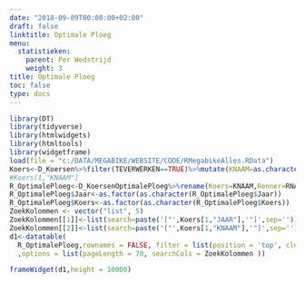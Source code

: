 ```yaml
---
date: "2018-09-09T00:00:00+02:00"
draft: false
linktitle: Optimale Ploeg
menu:
  statistieken:
    parent: Per Wedstrijd
    weight: 3
title: Optimale Ploeg
toc: false
type: docs
---
```


```r
library(DT)
library(tidyverse)
library(htmlwidgets)
library(htmltools)
library(widgetframe)
load(file = "c:/DATA/MEGABIKE/WEBSITE/CODE/RMegabikeAlles.RData")
Koers<-D_Koersen%>%filter(TEVERWERKEN==TRUE)%>%mutate(KNAAM=as.character(KNAAM))%>%select(JAAR,KCODE,KNAAM,KOERSDATUM)
#Koers[1,"KNAAM"]
R_OptimalePloeg<-D_KoersenOptimalePloeg%>%rename(Koers=KNAAM,Renner=RNAAM,Kost=RPUNTEN,Score=SCORE,Jaar=JAAR)%>%select(Jaar,Koers,Renner,Score,Kost)%>%arrange(desc(Score))
R_OptimalePloeg$Jaar<-as.factor(as.character(R_OptimalePloeg$Jaar))
R_OptimalePloeg$Koers<-as.factor(as.character(R_OptimalePloeg$Koers))
ZoekKolommen <- vector("list", 5) 
ZoekKolommen[[1]]<-list(search=paste('["',Koers[1,"JAAR"],'"]',sep=''))
ZoekKolommen[[2]]<-list(search=paste('["',Koers[1,"KNAAM"],'"]',sep=''))
d1<-datatable(
  R_OptimalePloeg,rownames = FALSE, filter = list(position = 'top', clear = FALSE)
  ,options = list(pageLength = 70, searchCols = ZoekKolommen ))
```

```r
frameWidget(d1,height = 10000)
```
